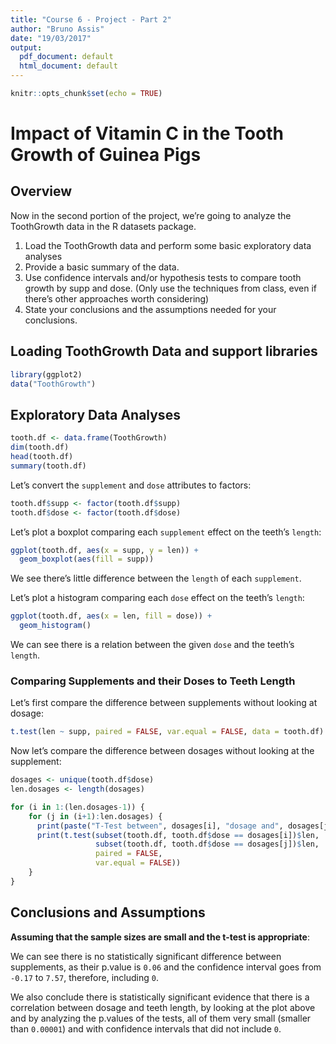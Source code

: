 ```yaml
---
title: "Course 6 - Project - Part 2"
author: "Bruno Assis"
date: "19/03/2017"
output:
  pdf_document: default
  html_document: default
---
```


```r
knitr::opts_chunk$set(echo = TRUE)
```

# Impact of Vitamin C in the Tooth Growth of Guinea Pigs

## Overview

Now in the second portion of the project, we're going to analyze the ToothGrowth data in the R datasets package.

1. Load the ToothGrowth data and perform some basic exploratory data analyses
2. Provide a basic summary of the data.
3. Use confidence intervals and/or hypothesis tests to compare tooth growth by supp and dose. (Only use the techniques from class, even if there's other approaches worth considering)
4. State your conclusions and the assumptions needed for your conclusions.

## Loading ToothGrowth Data and support libraries

```r
library(ggplot2)
data("ToothGrowth")
```

## Exploratory Data Analyses

```r
tooth.df <- data.frame(ToothGrowth)
dim(tooth.df)
head(tooth.df)
summary(tooth.df)
```

Let's convert the `supplement` and `dose` attributes to factors:
```r
tooth.df$supp <- factor(tooth.df$supp)
tooth.df$dose <- factor(tooth.df$dose)
```

Let's plot a boxplot comparing each `supplement` effect on the teeth's `length`:
```r
ggplot(tooth.df, aes(x = supp, y = len)) +
  geom_boxplot(aes(fill = supp))
```

We see there's little difference between the `length` of each `supplement`.

Let's plot a histogram comparing each `dose` effect on the teeth's `length`:
```r
ggplot(tooth.df, aes(x = len, fill = dose)) +
  geom_histogram()
```

We can see there is a relation between the given `dose` and the teeth's `length`.

### Comparing Supplements and their Doses to Teeth Length

Let's first compare the difference between supplements without looking at dosage:

```r
t.test(len ~ supp, paired = FALSE, var.equal = FALSE, data = tooth.df)
```

Now let's compare the difference between dosages without looking at the supplement:

```r
dosages <- unique(tooth.df$dose)
len.dosages <- length(dosages)

for (i in 1:(len.dosages-1)) {
    for (j in (i+1):len.dosages) {
      print(paste("T-Test between", dosages[i], "dosage and", dosages[j], "dosage"))
      print(t.test(subset(tooth.df, tooth.df$dose == dosages[i])$len,
                   subset(tooth.df, tooth.df$dose == dosages[j])$len,
                   paired = FALSE,
                   var.equal = FALSE))
    }
}
```

## Conclusions and Assumptions

**Assuming that the sample sizes are small and the t-test is appropriate**:

We can see there is no statistically significant difference between supplements, as their p.value is `0.06` and the confidence interval goes from `-0.17` to `7.57`, therefore, including `0`.

We also conclude there is statistically significant evidence that there is a correlation between dosage and teeth length, by looking at the plot above and by analyzing the p.values of the tests, all of them very small (smaller than `0.00001`) and with confidence intervals that did not include `0`.